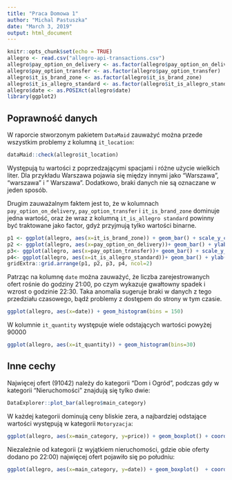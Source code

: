 ```yaml
---
title: "Praca Domowa 1"
author: "Michal Pastuszka"
date: "March 3, 2019"
output: html_document
---
```


```r
knitr::opts_chunk$set(echo = TRUE)
allegro <- read.csv("allegro-api-transactions.csv")
allegro$pay_option_on_delivery <- as.factor(allegro$pay_option_on_delivery)
allegro$pay_option_transfer <- as.factor(allegro$pay_option_transfer)
allegro$it_is_brand_zone <- as.factor(allegro$it_is_brand_zone)
allegro$it_is_allegro_standard <- as.factor(allegro$it_is_allegro_standard)
allegro$date <- as.POSIXct(allegro$date)
library(ggplot2)
```

## Poprawność danych

W raporcie stworzonym pakietem `DataMaid` zauważyć można przede wszystkim problemy z kolumną `it_location`:

```r
dataMaid::check(allegro$it_location)
```

Występują tu wartości z poprzedzającymi spacjami i różne użycie wielkich liter. Dla przykładu Warszawa pojawia się między innymi jako "Warszawa", "warszawa" i " Warszawa". Dodatkowo, braki danych nie są oznaczane w jeden sposób.

Drugim zauważalnym faktem jest to, że w kolumnach `pay_option_on_delivery`, `pay_option_transfer` i `it_is_brand_zone` dominuje jedna wartość, oraz że wraz z kolumną `it_is_allegro standard` powinny być traktowane jako factor, gdyż przyjmują tylko wartości binarne.

```r

p1 <- ggplot(allegro, aes(x=it_is_brand_zone)) + geom_bar() + scale_y_continuous(limits=c(0, 420020))
p2 <- ggplot(allegro, aes(x=pay_option_on_delivery))+ geom_bar() + ylab("") + scale_y_continuous(limits=c(0, 420020)) + theme(axis.text.y=element_blank(), axis.ticks.y = element_blank())
p3<- ggplot(allegro, aes(x=pay_option_transfer))+ geom_bar() + scale_y_continuous(limits=c(0, 420020))
p4<- ggplot(allegro, aes(x=it_is_allegro_standard))+ geom_bar() + ylab("") + scale_y_continuous(limits=c(0, 420020)) + theme(axis.text.y=element_blank(), axis.ticks.y = element_blank())
gridExtra::grid.arrange(p1, p2, p3, p4, ncol=2)
```

Patrząc na kolumnę `date` można zauważyć, że liczba zarejestrowanych ofert rośnie do godziny 21:00, po czym wykazuje gwałtowny spadek i wzrost o godzinie 22:30. Taka anomalia sugeruje braki w danych z tego przedziału czasowego, bądź problemy z dostępem do strony w tym czasie.

```r
ggplot(allegro, aes(x=date)) + geom_histogram(bins = 150)
```

W kolumnie `it_quantity` występuje wiele odstających wartości powyżej 90000

```r
ggplot(allegro, aes(x=it_quantity)) + geom_histogram(bins=30)
```

## Inne cechy

Najwięcej ofert (91042) należy do kategorii "Dom i Ogród", podczas gdy w kategorii "Nieruchomości" znajdują się tylko dwie:

```r
DataExplorer::plot_bar(allegro$main_category)
```

W każdej kategorii dominują ceny bliskie zera, a najbardziej odstające wartości występują w kategorii `Motoryzacja`:

```r
ggplot(allegro, aes(x=main_category, y=price)) + geom_boxplot() + coord_flip()
```

Niezależnie od kategorii (z wyjątkiem nieruchomości, gdzie obie oferty dodano po 22:00) najwięcej ofert pojawiło się po południu:

```r
ggplot(allegro, aes(x=main_category, y=date)) + geom_boxplot()  + coord_flip()
```